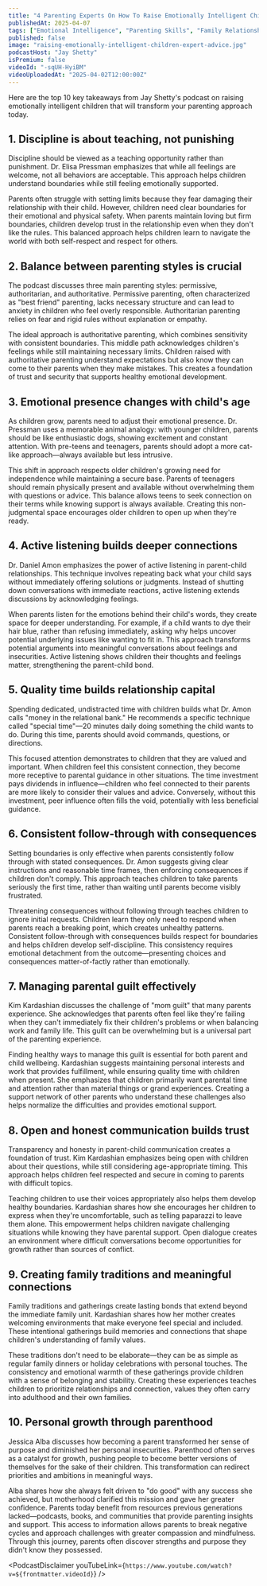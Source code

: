 ```yaml
---
title: "4 Parenting Experts On How To Raise Emotionally Intelligent Children (Compilation Episode)"
publishedAt: 2025-04-07
tags: ["Emotional Intelligence", "Parenting Skills", "Family Relationships"]
published: false
image: "raising-emotionally-intelligent-children-expert-advice.jpg"
podcastHost: "Jay Shetty"
isPremium: false
videoId: "-sqUH-HyiBM"
videoUploadedAt: "2025-04-02T12:00:00Z"
---
```



<PodcastSummaryPageLayout frontmatter={frontmatter}>

Here are the top 10 key takeaways from Jay Shetty's podcast on raising emotionally intelligent children that will transform your parenting approach today.

## 1. Discipline is about teaching, not punishing

Discipline should be viewed as a teaching opportunity rather than punishment. Dr. Elisa Pressman emphasizes that while all feelings are welcome, not all behaviors are acceptable. This approach helps children understand boundaries while still feeling emotionally supported.

Parents often struggle with setting limits because they fear damaging their relationship with their child. However, children need clear boundaries for their emotional and physical safety. When parents maintain loving but firm boundaries, children develop trust in the relationship even when they don't like the rules. This balanced approach helps children learn to navigate the world with both self-respect and respect for others.

## 2. Balance between parenting styles is crucial

The podcast discusses three main parenting styles: permissive, authoritarian, and authoritative. Permissive parenting, often characterized as "best friend" parenting, lacks necessary structure and can lead to anxiety in children who feel overly responsible. Authoritarian parenting relies on fear and rigid rules without explanation or empathy.

The ideal approach is authoritative parenting, which combines sensitivity with consistent boundaries. This middle path acknowledges children's feelings while still maintaining necessary limits. Children raised with authoritative parenting understand expectations but also know they can come to their parents when they make mistakes. This creates a foundation of trust and security that supports healthy emotional development.

## 3. Emotional presence changes with child's age

As children grow, parents need to adjust their emotional presence. Dr. Pressman uses a memorable animal analogy: with younger children, parents should be like enthusiastic dogs, showing excitement and constant attention. With pre-teens and teenagers, parents should adopt a more cat-like approach—always available but less intrusive.

This shift in approach respects older children's growing need for independence while maintaining a secure base. Parents of teenagers should remain physically present and available without overwhelming them with questions or advice. This balance allows teens to seek connection on their terms while knowing support is always available. Creating this non-judgmental space encourages older children to open up when they're ready.

## 4. Active listening builds deeper connections

Dr. Daniel Amon emphasizes the power of active listening in parent-child relationships. This technique involves repeating back what your child says without immediately offering solutions or judgments. Instead of shutting down conversations with immediate reactions, active listening extends discussions by acknowledging feelings.

When parents listen for the emotions behind their child's words, they create space for deeper understanding. For example, if a child wants to dye their hair blue, rather than refusing immediately, asking why helps uncover potential underlying issues like wanting to fit in. This approach transforms potential arguments into meaningful conversations about feelings and insecurities. Active listening shows children their thoughts and feelings matter, strengthening the parent-child bond.

## 5. Quality time builds relationship capital

Spending dedicated, undistracted time with children builds what Dr. Amon calls "money in the relational bank." He recommends a specific technique called "special time"—20 minutes daily doing something the child wants to do. During this time, parents should avoid commands, questions, or directions.

This focused attention demonstrates to children that they are valued and important. When children feel this consistent connection, they become more receptive to parental guidance in other situations. The time investment pays dividends in influence—children who feel connected to their parents are more likely to consider their values and advice. Conversely, without this investment, peer influence often fills the void, potentially with less beneficial guidance.

## 6. Consistent follow-through with consequences

Setting boundaries is only effective when parents consistently follow through with stated consequences. Dr. Amon suggests giving clear instructions and reasonable time frames, then enforcing consequences if children don't comply. This approach teaches children to take parents seriously the first time, rather than waiting until parents become visibly frustrated.

Threatening consequences without following through teaches children to ignore initial requests. Children learn they only need to respond when parents reach a breaking point, which creates unhealthy patterns. Consistent follow-through with consequences builds respect for boundaries and helps children develop self-discipline. This consistency requires emotional detachment from the outcome—presenting choices and consequences matter-of-factly rather than emotionally.

## 7. Managing parental guilt effectively

Kim Kardashian discusses the challenge of "mom guilt" that many parents experience. She acknowledges that parents often feel like they're failing when they can't immediately fix their children's problems or when balancing work and family life. This guilt can be overwhelming but is a universal part of the parenting experience.

Finding healthy ways to manage this guilt is essential for both parent and child wellbeing. Kardashian suggests maintaining personal interests and work that provides fulfillment, while ensuring quality time with children when present. She emphasizes that children primarily want parental time and attention rather than material things or grand experiences. Creating a support network of other parents who understand these challenges also helps normalize the difficulties and provides emotional support.

## 8. Open and honest communication builds trust

Transparency and honesty in parent-child communication creates a foundation of trust. Kim Kardashian emphasizes being open with children about their questions, while still considering age-appropriate timing. This approach helps children feel respected and secure in coming to parents with difficult topics.

Teaching children to use their voices appropriately also helps them develop healthy boundaries. Kardashian shares how she encourages her children to express when they're uncomfortable, such as telling paparazzi to leave them alone. This empowerment helps children navigate challenging situations while knowing they have parental support. Open dialogue creates an environment where difficult conversations become opportunities for growth rather than sources of conflict.

## 9. Creating family traditions and meaningful connections

Family traditions and gatherings create lasting bonds that extend beyond the immediate family unit. Kardashian shares how her mother creates welcoming environments that make everyone feel special and included. These intentional gatherings build memories and connections that shape children's understanding of family values.

These traditions don't need to be elaborate—they can be as simple as regular family dinners or holiday celebrations with personal touches. The consistency and emotional warmth of these gatherings provide children with a sense of belonging and stability. Creating these experiences teaches children to prioritize relationships and connection, values they often carry into adulthood and their own families.

## 10. Personal growth through parenthood

Jessica Alba discusses how becoming a parent transformed her sense of purpose and diminished her personal insecurities. Parenthood often serves as a catalyst for growth, pushing people to become better versions of themselves for the sake of their children. This transformation can redirect priorities and ambitions in meaningful ways.

Alba shares how she always felt driven to "do good" with any success she achieved, but motherhood clarified this mission and gave her greater confidence. Parents today benefit from resources previous generations lacked—podcasts, books, and communities that provide parenting insights and support. This access to information allows parents to break negative cycles and approach challenges with greater compassion and mindfulness. Through this journey, parents often discover strengths and purpose they didn't know they possessed.

<PodcastDisclaimer
  youTubeLink={`https://www.youtube.com/watch?v=${frontmatter.videoId}`}
/>

</PodcastSummaryPageLayout>
